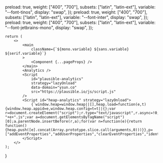 

  preload: true,
  weight: ["400", "700"],
  subsets: ["latin", "latin-ext"],
  variable: "--font-tinos",
  display: "swap",
});
  preload: true,
  weight: ["400", "700"],
  subsets: ["latin", "latin-ext"],
  variable: "--font-inter",
  display: "swap",
});
  preload: true,
  weight: ["400", "700"],
  subsets: ["latin", "latin-ext"],
  variable: "--font-jetbrains-mono",
  display: "swap",
});

    return (
        <>
            <main
                className={`${mono.variable} ${sans.variable} ${serif.variable}`}
            >
                <Component {...pageProps} />
            </main>
            <Analytics />
            <Script
                id="plausible-analytics"
                strategy="lazyOnload"
                data-domain="ysun.co"
                src="https://plausible.io/js/script.js"
            />
            <Script id="heap-analytics" strategy="lazyOnload">
                {`window.heap=window.heap||[],heap.load=function(e,t){window.heap.appid=e,window.heap.config=t=t||{};var r=document.createElement("script");r.type="text/javascript",r.async=!0,r.src="https://cdn.heapanalytics.com/js/heap-"+e+".js";var a=document.getElementsByTagName("script")[0];a.parentNode.insertBefore(r,a);for(var n=function(e){return function(){heap.push([e].concat(Array.prototype.slice.call(arguments,0)))}},p=["addEventProperties","addUserProperties","clearEventProperties","identify","resetIdentity","removeEventProperty","setEventProperties","track","unsetEventProperty"],o=0;o<p.length;o++)heap[p[o]]=n(p[o])};heap.load("4225002481");`}
            </Script>
        </>
    );

}

